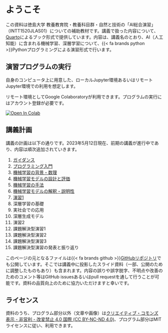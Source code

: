 # ようこそ {.unnumbered}

この資料は徳島大学 教養教育院・教養科目群・自然と技術の「AI総合演習」（INTT1520JLAS01）についての補助教材です。講義で扱った内容について、[Quarto](https://quarto.org)によるブック形式で提供しています。内容は、講義名のとおり、AI（人工知能）に含まれる機械学習、深層学習について、{{< fa brands python >}}Pythonプログラミングによる演習形式で行います。

## 演習プログラムの実行

自身のコンピュータ上に用意した、ローカルJupyter環境あるいはリモートJupyter環境での利用を想定します。

リモート環境としてGoogle Colaboratoryが利用できます。プログラムの実行にはアカウント登録が必要です。

[![Open In Colab](https://colab.research.google.com/assets/colab-badge.svg)](https://colab.research.google.com/github/uribo/exeai/blob/main/)

## 講義計画

講義の計画は以下の通りです。2023年5月12日現在、前期の講義が進行中であり、内容は順次追加されていきます。

1. [ガイダンス](week01/guidance.qmd)
2. [プログラミング入門](week02/index.qmd)
3. [機械学習の背景・数理](week03/index.qmd)
4. [機械学習モデルの設計と評価](week04/index.qmd)
5. [機械学習の手法](week05/index.qmd)
6. [機械学習モデルの解釈・説明性](week06/index.qmd)
7. [演習1](week07/index.qmd)
8. 深層学習の基礎
9. 実社会での応用
10. 深層生成モデル
11. 演習2
12. 課題解決型演習1
13. 課題解決型演習2
14. 課題解決型演習3
15. 課題解決型演習の発表と振り返り

このページの元となるファイルは{{< fa brands github >}}[GitHubリポジトリ](https://github.com/uribo/exeai)でも公開しています。そこでは講義中に投影したスライド資料（一部、公開のために調整したものもあり）も含まれます。内容の誤りや誤字脱字、不明点や改善のためのコメント等はGitHub issuesあるいはpull requestを通して行うことが可能です。資料の品質向上のために協力いただけますと幸いです。

## ライセンス

資料のうち、プログラム部分以外（文章や画像）は[クリエイティブ・コモンズ 表示 - 非営利 - 改変禁止 4.0 国際 (CC BY-NC-ND 4.0)](https://creativecommons.org/licenses/by-nc-nd/4.0/deed.ja)、プログラム部分はMITライセンスに従い、利用できます。
